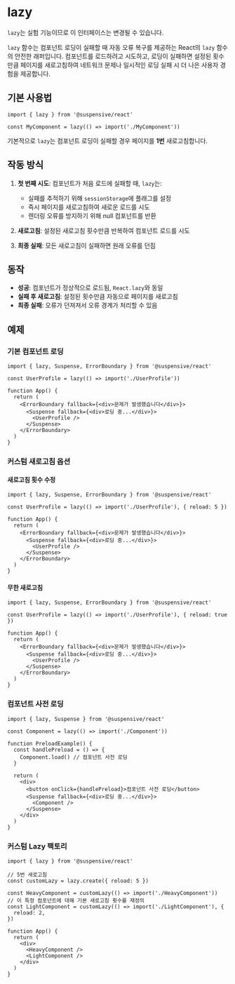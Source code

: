 
# lazy

<Callout type='experimental'>

`lazy`는 실험 기능이므로 이 인터페이스는 변경될 수 있습니다.

</Callout>

`lazy` 함수는 컴포넌트 로딩이 실패할 때 자동 오류 복구를 제공하는 React의 `lazy` 함수의 안전한 래퍼입니다. 컴포넌트를 로드하려고 시도하고, 로딩이 실패하면 설정된 횟수만큼 페이지를 새로고침하여 네트워크 문제나 일시적인 로딩 실패 시 더 나은 사용자 경험을 제공합니다.

## 기본 사용법

```tsx
import { lazy } from '@suspensive/react'

const MyComponent = lazy(() => import('./MyComponent'))
```

기본적으로 `lazy`는 컴포넌트 로딩이 실패할 경우 페이지를 **1번** 새로고침합니다.

## 작동 방식

1. **첫 번째 시도**: 컴포넌트가 처음 로드에 실패할 때, `lazy`는:

   - 실패를 추적하기 위해 `sessionStorage`에 플래그를 설정
   - 즉시 페이지를 새로고침하여 새로운 로드를 시도
   - 렌더링 오류를 방지하기 위해 null 컴포넌트를 반환

2. **새로고침**: 설정된 새로고침 횟수만큼 반복하여 컴포넌트 로드를 시도
3. **최종 실패**: 모든 새로고침이 실패하면 원래 오류를 던짐

## 동작

- **성공**: 컴포넌트가 정상적으로 로드됨, `React.lazy`와 동일
- **실패 후 새로고침**: 설정된 횟수만큼 자동으로 페이지를 새로고침
- **최종 실패**: 오류가 던져져서 오류 경계가 처리할 수 있음

## 예제

### 기본 컴포넌트 로딩

```tsx
import { lazy, Suspense, ErrorBoundary } from '@suspensive/react'

const UserProfile = lazy(() => import('./UserProfile'))

function App() {
  return (
    <ErrorBoundary fallback={<div>문제가 발생했습니다</div>}>
      <Suspense fallback={<div>로딩 중...</div>}>
        <UserProfile />
      </Suspense>
    </ErrorBoundary>
  )
}
```

### 커스텀 새로고침 옵션

#### 새로고침 횟수 수정

```tsx
import { lazy, Suspense, ErrorBoundary } from '@suspensive/react'

const UserProfile = lazy(() => import('./UserProfile'), { reload: 5 })

function App() {
  return (
    <ErrorBoundary fallback={<div>문제가 발생했습니다</div>}>
      <Suspense fallback={<div>로딩 중...</div>}>
        <UserProfile />
      </Suspense>
    </ErrorBoundary>
  )
}
```

#### 무한 새로고침

```tsx
import { lazy, Suspense, ErrorBoundary } from '@suspensive/react'

const UserProfile = lazy(() => import('./UserProfile'), { reload: true })

function App() {
  return (
    <ErrorBoundary fallback={<div>문제가 발생했습니다</div>}>
      <Suspense fallback={<div>로딩 중...</div>}>
        <UserProfile />
      </Suspense>
    </ErrorBoundary>
  )
}
```

### 컴포넌트 사전 로딩

```tsx
import { lazy, Suspense } from '@suspensive/react'

const Component = lazy(() => import('./Component'))

function PreloadExample() {
  const handlePreload = () => {
    Component.load() // 컴포넌트 사전 로딩
  }

  return (
    <div>
      <button onClick={handlePreload}>컴포넌트 사전 로딩</button>
      <Suspense fallback={<div>로딩 중...</div>}>
        <Component />
      </Suspense>
    </div>
  )
}
```

### 커스텀 Lazy 팩토리

```tsx
import { lazy } from '@suspensive/react'

// 5번 새로고침
const customLazy = lazy.create({ reload: 5 })

const HeavyComponent = customLazy(() => import('./HeavyComponent'))
// 이 특정 컴포넌트에 대해 기본 새로고침 횟수를 재정의
const LightComponent = customLazy(() => import('./LightComponent'), {
  reload: 2,
})

function App() {
  return (
    <div>
      <HeavyComponent />
      <LightComponent />
    </div>
  )
}
```
